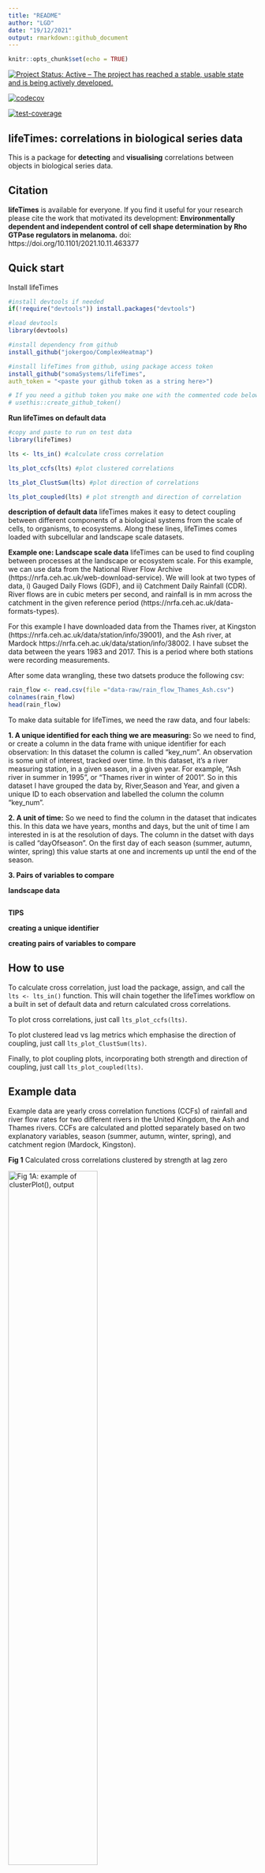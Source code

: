 ```yaml
---
title: "README"
author: "LGD"
date: "19/12/2021"
output: rmarkdown::github_document
---
```


```r
knitr::opts_chunk$set(echo = TRUE)
```


[![Project Status: Active – The project has reached a stable, usable state and is being actively developed.](https://www.repostatus.org/badges/latest/active.svg)](https://www.repostatus.org/#active)

[![codecov](https://codecov.io/gh/somaSystems/lifeTimes/branch/main/graph/badge.svg?token=4LFWpvvLOq)](https://codecov.io/gh/somaSystems/lifeTimes)  

[![test-coverage](https://github.com/somaSystems/lifeTimes/actions/workflows/test-coverage.yaml/badge.svg)](https://github.com/somaSystems/lifeTimes/actions/workflows/test-coverage.yaml)

## lifeTimes: correlations in biological series data

This is a package for **detecting** and **visualising** correlations between objects in biological series data. 

Citation
--------

**lifeTimes** is available for everyone. If you find it useful for your research please cite the work that motivated its development: **Environmentally dependent and independent control of cell shape determination by Rho GTPase regulators in melanoma.** doi: https://doi.org/10.1101/2021.10.11.463377

**Quick start**  
----

Install lifeTimes
```r
#install devtools if needed
if(!require("devtools")) install.packages("devtools")

#load devtools
library(devtools)

#install dependency from github
install_github("jokergoo/ComplexHeatmap")

#install lifeTimes from github, using package access token
install_github("somaSystems/lifeTimes", 
auth_token = "<paste your github token as a string here>") 

# If you need a github token you make one with the commented code below:
# usethis::create_github_token() 
```
  
**Run lifeTimes on default data**
```r
#copy and paste to run on test data
library(lifeTimes)

lts <- lts_in() #calculate cross correlation

lts_plot_ccfs(lts) #plot clustered correlations

lts_plot_ClustSum(lts) #plot direction of correlations

lts_plot_coupled(lts) # plot strength and direction of correlation
```
  
**description of default data**
lifeTimes makes it easy to detect coupling between different components of a biological systems from the scale of cells, to organisms, to ecosystems. Along these lines, lifeTimes comes loaded with subcellular and landscape scale datasets.

**Example one: Landscape scale data**
lifeTimes can be used to find coupling between processes at the landscape or ecosystem scale. For this example, we can use data from the National River Flow Archive (https://nrfa.ceh.ac.uk/web-download-service). We will look at two types of data, i) Gauged Daily Flows (GDF), and ii) Catchment Daily Rainfall (CDR). River flows are in cubic meters per second, and rainfall is in mm across the catchment in the given reference period (https://nrfa.ceh.ac.uk/data-formats-types).  
<p>
For this example I have downloaded data from the Thames river, at Kingston (https://nrfa.ceh.ac.uk/data/station/info/39001), and the Ash river, at Mardock https://nrfa.ceh.ac.uk/data/station/info/38002. I have subset the data between the years 1983 and 2017. This is a period where both stations were recording measurements.  
<p>
After some data wrangling, these two datsets produce the following csv:
```r

rain_flow <- read.csv(file ="data-raw/rain_flow_Thames_Ash.csv")
colnames(rain_flow)
head(rain_flow)

```

To make data suitable for lifeTimes, we need the raw data, and four labels:  
<p>
**1. A unique identified for each thing we are measuring: ** So we need to find, or create a column in the data frame with unique identifier for each observation: In this dataset the column is called "key_num". An observation is some unit of interest, tracked over time. In this dataset, it's a river measuring station, in a given season, in a given year. For example, "Ash river in summer in 1995", or "Thames river in winter of 2001". So in this dataset I have grouped the data by, River,Season and Year, and given a unique ID to each observation and labelled the column  the column "key_num". 

**2. A unit of time:** So we need to find the column in the dataset that indicates this. In this data we have years, months and days, but the unit of time I am interested in is at the resolution of days. The column in the datset with days is called "dayOfseason". On the first day of each season (summer, autumn, winter, spring) this value starts at one and increments up until the end of the season.

**3. Pairs of variables to compare **


**landscape data**
```r

```

**TIPS**

**creating a unique identifier**

**creating pairs of variables to compare**



**How to use**
------
To calculate cross correlation, just load the package, assign, and call the  ``lts <- lts_in()`` function. 
This will chain together the lifeTimes workflow on a built in set of default data and return calculated cross correlations.
<p>
To plot cross correlations, just call ``lts_plot_ccfs(lts)``.  

<p>
To plot clustered lead vs lag metrics which emphasise the direction of coupling, 
just call ``lts_plot_ClustSum(lts)``.  

<p>
Finally, to plot coupling plots, incorporating both strength and direction 
of coupling, just call ``lts_plot_coupled(lts)``.
  
**Example data**
--------

Example data are yearly cross correlation functions (CCFs) of rainfall and river flow rates for two different rivers in the United Kingdom, the Ash and Thames rivers. CCFs are calculated and plotted separately based on two explanatory variables, season (summer, autumn, winter, spring), and catchment region (Mardock, Kingston).  

**Fig 1** Calculated cross correlations clustered by strength at lag zero  

<p>
![Fig 1A: example of clusterPlot(), output](man/figures/clusterPlots.png){width=60%}  
<p>
<p>

**Fig 2** Calculated asymmetries between past and future lags, clustered by strength of asymmetry  

<p> 
![Fig 2: example of leadLagClusterPlot(), output](man/figures/leadLagPlot.png){width=50%}  

<p>
<p>

**Fig 3** 'Coupling plots' representing the strength of correlation at lag zero, and the direction of correlation.  

<p>
![Fig 3: example of couplingPlot(), output](man/figures/couplingPlot.png){width=40%}  


**Fig 4** Ariel images of the Ash, and Thames rivers.  

![Fig 4: example of couplingPlot(), output](man/figures/riverCatchments.png){width=60%}  

**Inputs**
--------
i.      Evenly spaced series data (eg. can be time or space series)
ii.     Label of the measurements taken. (eg. can be shape or signal intensity)
iii.    Labels for the objects to be compared (eg. cytoplasm and nuclear compartments)
iv.     Higher level groupings for comparing objects (eg. compare objects per cell/organism/treatment/community)


**Outputs**
--------
i.      Calculated correlations clustered by strength at lag zero  
ii.     Calculated asymmetries between past and future lags, clustered by strength of asymmetry  
iii.    'Coupling plots' representing the strength of correlation at lag zero, and the direction of correlation  




© 2022 GitHub, Inc.
Terms
Privacy
Security
Status
